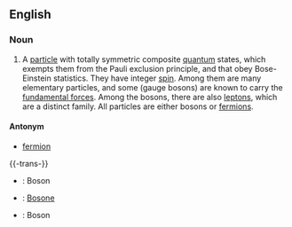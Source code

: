 ==English==
===Noun===
#A [[particle]] with totally symmetric composite [[quantum]] states, which exempts them from the Pauli exclusion principle, and that obey Bose-Einstein statistics.  They have integer [[spin]].  Among them are many elementary particles, and some (gauge bosons) are known to carry the [[fundamental force]]s.  Among the bosons, there are also [[lepton]]s, which are a distinct family.  All particles are either bosons or [[fermion]]s.

====Antonym====
*[[fermion]]


{{-trans-}}
*{{Fr}}: Boson
*{{It}}: [[Bosone]] {{m}}
*{{Gl}}: Boson
